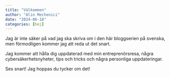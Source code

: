 ```yaml
---
title: "Välkommen"
author: "Alin Mechenici"
date: "2024-06-18"
categories: [hej]
---
```


Jag är inte säker på vad jag ska skriva om i den här bloggserien på svenska, men förmodligen kommer jag att reda ut det snart.

Jag kommer att hålla dig uppdaterad med min entreprenörsresa, några cybersäkerhetsnyheter, tips och tricks och några personliga uppdateringar.

Ses snart! Jag hoppas du tycker om det!